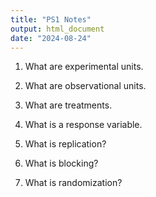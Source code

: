 ```yaml
---
title: "PS1 Notes"
output: html_document
date: "2024-08-24"
---
```


1.  What are experimental units.


2.  What are observational units.


3.  What are treatments.


4.  What is a response variable.


5.  What is replication? 


6.  What is blocking? 


7.  What is randomization? 

